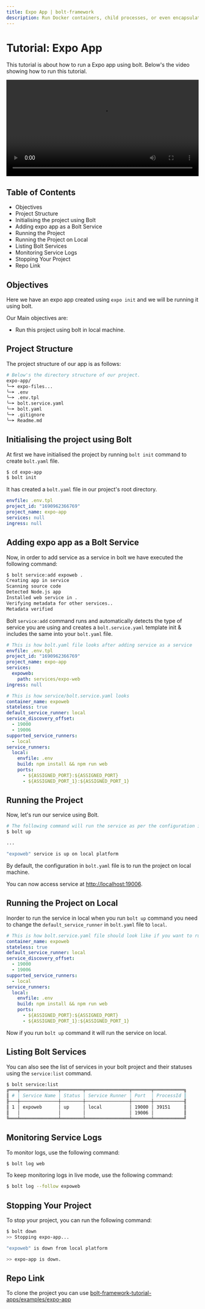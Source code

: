 ```yaml
---
title: Expo App | bolt-framework
description: Run Docker containers, child processes, or even encapsulate your entire project within a VM, all under one unified API.
---
```



<Meta title="Tutorials/Expo App" />

# Tutorial: Expo App

This tutorial is about how to run a Expo app using bolt. Below's the video showing how to run this tutorial.

<AppProvider>
  <Box>
    <video controls width="100%">
      <source
        src="https://static.gluestack.io/assets/expo-app.mp4"
        type="video/mp4"
      />
      Your browser does not support the video tag.
    </video>
  </Box>
</AppProvider>

## Table of Contents

- Objectives
- Project Structure
- Initialising the project using Bolt
- Adding expo app as a Bolt Service
- Running the Project
- Running the Project on Local
- Listing Bolt Services
- Monitoring Service Logs
- Stopping Your Project
- Repo Link

## Objectives

Here we have an expo app created using `expo init` and we will be running it using bolt.

Our Main objectives are:

- Run this project using bolt in local machine.

## Project Structure

The project structure of our app is as follows:

```bash
# Below's the directory structure of our project.
expo-app/
╰─➤ expo-files...
╰─➤ .env
╰─➤ .env.tpl
╰─➤ bolt.service.yaml
╰─➤ bolt.yaml
╰─➤ .gitignore
╰─➤ Readme.md
```

## Initialising the project using Bolt

At first we have initialised the project by running `bolt init` command to create `bolt.yaml` file.

```bash
$ cd expo-app
$ bolt init
```

It has created a `bolt.yaml` file in our project's root directory.

```yaml
envfile: .env.tpl
project_id: "1690962366769"
project_name: expo-app
services: null
ingress: null
```

## Adding expo app as a Bolt Service

Now, in order to add service as a service in bolt we have executed the following command:

```bash
$ bolt service:add expoweb .
Creating app in service
Scanning source code
Detected Node.js app
Installed web service in .
Verifying metadata for other services..
Metadata verified
```

Bolt `service:add` command runs and automatically detects the type of service you are using and creates a `bolt.service.yaml` template init & includes the same into your `bolt.yaml` file.

```yaml
# This is how bolt.yaml file looks after adding service as a service
envfile: .env.tpl
project_id: "1690962366769"
project_name: expo-app
services:
  expoweb:
    path: services/expo-web
ingress: null
```

```yaml
# This is how service/bolt.service.yaml looks
container_name: expoweb
stateless: true
default_service_runner: local
service_discovery_offset:
  - 19000
  - 19006
supported_service_runners:
  - local
service_runners:
  local:
    envfile: .env
    build: npm install && npm run web
    ports:
      - ${ASSIGNED_PORT}:${ASSIGNED_PORT}
      - ${ASSIGNED_PORT_1}:${ASSIGNED_PORT_1}
```

## Running the Project

Now, let's run our service using Bolt.

```bash
# The following command will run the service as per the configuration in bolt.yaml file
$ bolt up

...

"expoweb" service is up on local platform
```

By default, the configuration in `bolt.yaml` file is to run the project on local machine.

You can now access service at [http://localhost:19006](http://localhost:19006).

## Running the Project on Local

Inorder to run the service in local when you run `bolt up` command you need to change the `default_service_runner` in `bolt.yaml` file to `local`.

```yaml
# This is how bolt.service.yaml file should look like if you want to run the service on local
container_name: expoweb
stateless: true
default_service_runner: local
service_discovery_offset:
  - 19000
  - 19006
supported_service_runners:
  - local
service_runners:
  local:
    envfile: .env
    build: npm install && npm run web
    ports:
      - ${ASSIGNED_PORT}:${ASSIGNED_PORT}
      - ${ASSIGNED_PORT_1}:${ASSIGNED_PORT_1}
```

Now if you run `bolt up` command it will run the service on local.

## Listing Bolt Services

You can also see the list of services in your bolt project and their statuses using the `service:list` command.

```bash
$ bolt service:list
╔═══╤══════════════╤════════╤════════════════╤═══════╤═══════════╗
║ # │ Service Name │ Status │ Service Runner │ Port  │ ProcessId ║
╟───┼──────────────┼────────┼────────────────┼───────┼───────────╢
║ 1 │ expoweb      │ up     │ local          │ 19000 │ 39151     ║
║   │              │        │                │ 19006 │           ║
╚═══╧══════════════╧════════╧════════════════╧═══════╧═══════════╝
```

## Monitoring Service Logs

To monitor logs, use the following command:

```bash
$ bolt log web
```

To keep monitoring logs in live mode, use the following command:

```bash
$ bolt log --follow expoweb
```

## Stopping Your Project

To stop your project, you can run the following command:

```bash
$ bolt down
>> Stopping expo-app...

"expoweb" is down from local platform

>> expo-app is down.
```

## Repo Link

To clone the project you can use [bolt-framework-tutorial-apps/examples/expo-app](https://github.com/gluestack/bolt-framework-tutorial-apps/tree/main/examples/expo-app)
